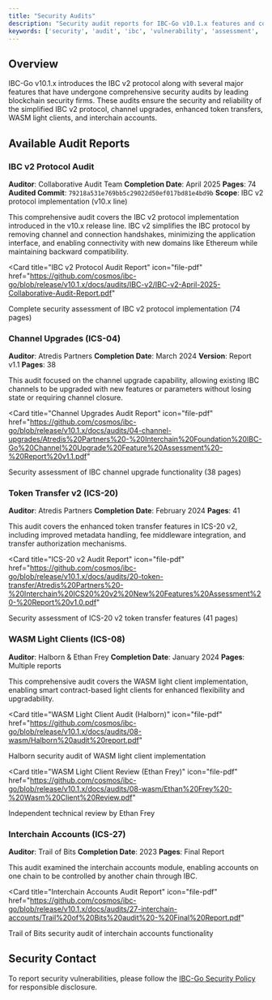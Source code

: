 ```yaml
---
title: "Security Audits"
description: "Security audit reports for IBC-Go v10.1.x features and components"
keywords: ['security', 'audit', 'ibc', 'vulnerability', 'assessment', 'wasm', 'interchain-accounts', 'channel-upgrades', 'token-transfer']
---
```


## Overview

IBC-Go v10.1.x introduces the IBC v2 protocol along with several major features that have undergone comprehensive security audits by leading blockchain security firms. These audits ensure the security and reliability of the simplified IBC v2 protocol, channel upgrades, enhanced token transfers, WASM light clients, and interchain accounts.

## Available Audit Reports

### IBC v2 Protocol Audit

**Auditor**: Collaborative Audit Team
**Completion Date**: April 2025
**Pages**: 74
**Audited Commit**: `79218a531e769bb5c29022d50ef017bd81e4bd9b`
**Scope**: IBC v2 protocol implementation (v10.x line)

This comprehensive audit covers the IBC v2 protocol implementation introduced in the v10.x release line. IBC v2 simplifies the IBC protocol by removing channel and connection handshakes, minimizing the application interface, and enabling connectivity with new domains like Ethereum while maintaining backward compatibility.

<Card
  title="IBC v2 Protocol Audit Report"
  icon="file-pdf"
  href="https://github.com/cosmos/ibc-go/blob/release/v10.1.x/docs/audits/IBC-v2/IBC-v2-April-2025-Collaborative-Audit-Report.pdf"
>
  Complete security assessment of IBC v2 protocol implementation (74 pages)
</Card>

### Channel Upgrades (ICS-04)

**Auditor**: Atredis Partners
**Completion Date**: March 2024
**Version**: Report v1.1
**Pages**: 38

This audit focused on the channel upgrade capability, allowing existing IBC channels to be upgraded with new features or parameters without losing state or requiring channel closure.

<Card
  title="Channel Upgrades Audit Report"
  icon="file-pdf"
  href="https://github.com/cosmos/ibc-go/blob/release/v10.1.x/docs/audits/04-channel-upgrades/Atredis%20Partners%20-%20Interchain%20Foundation%20IBC-Go%20Channel%20Upgrade%20Feature%20Assessment%20-%20Report%20v1.1.pdf"
>
  Security assessment of IBC channel upgrade functionality (38 pages)
</Card>

### Token Transfer v2 (ICS-20)

**Auditor**: Atredis Partners
**Completion Date**: February 2024
**Pages**: 41

This audit covers the enhanced token transfer features in ICS-20 v2, including improved metadata handling, fee middleware integration, and transfer authorization mechanisms.

<Card
  title="ICS-20 v2 Audit Report"
  icon="file-pdf"
  href="https://github.com/cosmos/ibc-go/blob/release/v10.1.x/docs/audits/20-token-transfer/Atredis%20Partners%20-%20Interchain%20ICS20%20v2%20New%20Features%20Assessment%20-%20Report%20v1.0.pdf"
>
  Security assessment of ICS-20 v2 token transfer features (41 pages)
</Card>

### WASM Light Clients (ICS-08)

**Auditor**: Halborn & Ethan Frey
**Completion Date**: January 2024
**Pages**: Multiple reports

This comprehensive audit covers the WASM light client implementation, enabling smart contract-based light clients for enhanced flexibility and upgradability.

<Card
  title="WASM Light Client Audit (Halborn)"
  icon="file-pdf"
  href="https://github.com/cosmos/ibc-go/blob/release/v10.1.x/docs/audits/08-wasm/Halborn%20audit%20report.pdf"
>
  Halborn security audit of WASM light client implementation
</Card>

<Card
  title="WASM Light Client Review (Ethan Frey)"
  icon="file-pdf"
  href="https://github.com/cosmos/ibc-go/blob/release/v10.1.x/docs/audits/08-wasm/Ethan%20Frey%20-%20Wasm%20Client%20Review.pdf"
>
  Independent technical review by Ethan Frey
</Card>

### Interchain Accounts (ICS-27)

**Auditor**: Trail of Bits
**Completion Date**: 2023
**Pages**: Final Report

This audit examined the interchain accounts module, enabling accounts on one chain to be controlled by another chain through IBC.

<Card
  title="Interchain Accounts Audit Report"
  icon="file-pdf"
  href="https://github.com/cosmos/ibc-go/blob/release/v10.1.x/docs/audits/27-interchain-accounts/Trail%20of%20Bits%20audit%20-%20Final%20Report.pdf"
>
  Trail of Bits security audit of interchain accounts functionality
</Card>

## Security Contact

To report security vulnerabilities, please follow the [IBC-Go Security Policy](https://github.com/cosmos/ibc-go/security/policy) for responsible disclosure.